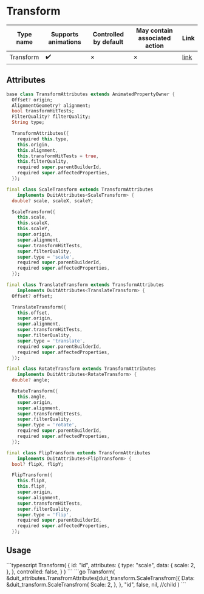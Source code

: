 
# Transform

| Type name | Supports animations | Controlled by default | May contain associated action | Link |
| - | - | - | - | - |
| Transform | :heavy_check_mark: | &cross; | &cross; | [link](https://api.flutter.dev/flutter/widgets/Transform-class.html) |

## Attributes

```dart
base class TransformAttributes extends AnimatedPropertyOwner {
  Offset? origin;
  AlignmentGeometry? alignment;
  bool transformHitTests;
  FilterQuality? filterQuality;
  String type;

  TransformAttributes({
    required this.type,
    this.origin,
    this.alignment,
    this.transformHitTests = true,
    this.filterQuality,
    required super.parentBuilderId,
    required super.affectedProperties,
  });

final class ScaleTransform extends TransformAttributes
    implements DuitAttributes<ScaleTransform> {
  double? scale, scaleX, scaleY;

  ScaleTransform({
    this.scale,
    this.scaleX,
    this.scaleY,
    super.origin,
    super.alignment,
    super.transformHitTests,
    super.filterQuality,
    super.type = 'scale',
    required super.parentBuilderId,
    required super.affectedProperties,
  });

final class TranslateTransform extends TransformAttributes
    implements DuitAttributes<TranslateTransform> {
  Offset? offset;

  TranslateTransform({
    this.offset,
    super.origin,
    super.alignment,
    super.transformHitTests,
    super.filterQuality,
    super.type = 'translate',
    required super.parentBuilderId,
    required super.affectedProperties,
  });

final class RotateTransform extends TransformAttributes
    implements DuitAttributes<RotateTransform> {
  double? angle;

  RotateTransform({
    this.angle,
    super.origin,
    super.alignment,
    super.transformHitTests,
    super.filterQuality,
    super.type = 'rotate',
    required super.parentBuilderId,
    required super.affectedProperties,
  });

final class FlipTransform extends TransformAttributes
    implements DuitAttributes<FlipTransform> {
  bool? flipX, flipY;

  FlipTransform({
    this.flipX,
    this.flipY,
    super.origin,
    super.alignment,
    super.transformHitTests,
    super.filterQuality,
    super.type = 'flip',
    required super.parentBuilderId,
    required super.affectedProperties,
  });
```

## Usage

<Tabs groupId="lang">
  <TabItem value="ts" label="TypeScript" default>
    ```typescript
    Transform(
        {
            id: "id",
            attributes: {
                type: "scale",
                data: {
                    scale: 2,
                },
            },
            controlled: false,
        }
    )
    ```
  </TabItem>
  <TabItem value="go" label="Go">
    ```go
	Transform(
		&duit_attributes.TransfromAttributes[duit_transform.ScaleTransfrom]{
			Data: &duit_transform.ScaleTransfrom{
				Scale: 2,
			},
		},
		"id",
		false,
		nil, //child
	)
    ```
  </TabItem>
</Tabs>

